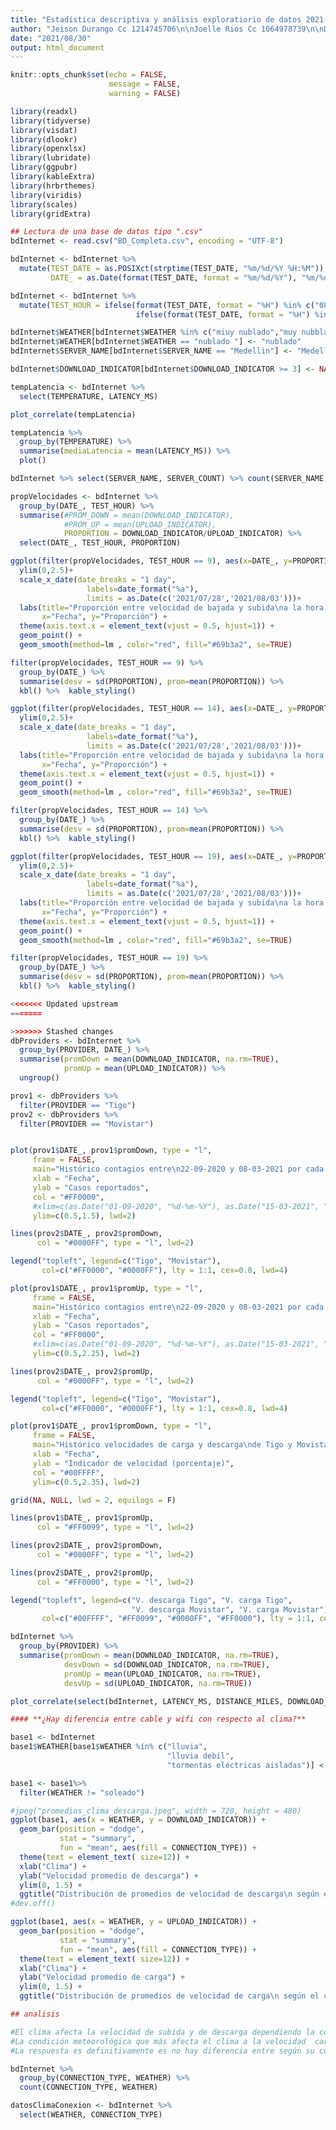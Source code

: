 ```yaml
---
title: "Estadística descriptiva y análisis exploratiorio de datos 2021-1\n\nTrabajo grupal 2"
author: "Jeison Durango Cc 1214745706\n\nJoelle Rios Cc 1064978739\n\nDaniela Guardia Cuervo Cc 1007675467"
date: "2021/08/30"
output: html_document
---
```


```r
knitr::opts_chunk$set(echo = FALSE,
                      message = FALSE,
                      warning = FALSE)
```

```r
library(readxl)
library(tidyverse)
library(visdat)
library(dlookr)
library(openxlsx)
library(lubridate)
library(ggpubr)
library(kableExtra)
library(hrbrthemes)
library(viridis)
library(scales)
library(gridExtra)
```

```r
## Lectura de una base de datos tipo ".csv"
bdInternet <- read.csv("BD_Completa.csv", encoding = "UTF-8")

bdInternet <- bdInternet %>%
  mutate(TEST_DATE = as.POSIXct(strptime(TEST_DATE, "%m/%d/%Y %H:%M")),
         DATE_ = as.Date(format(TEST_DATE, format = "%m/%d/%Y"), "%m/%d/%Y"))

bdInternet <- bdInternet %>%
  mutate(TEST_HOUR = ifelse(format(TEST_DATE, format = "%H") %in% c("08", "09"), 9,
                            ifelse(format(TEST_DATE, format = "%H") %in% c("13", "14"), 14, 19)))

bdInternet$WEATHER[bdInternet$WEATHER %in% c("miuy nublado","muy nubblado")] <- "muy nublado"
bdInternet$WEATHER[bdInternet$WEATHER == "nublado "] <- "nublado"
bdInternet$SERVER_NAME[bdInternet$SERVER_NAME == "Medellin"] <- "Medellín"

bdInternet$DOWNLOAD_INDICATOR[bdInternet$DOWNLOAD_INDICATOR >= 3] <- NA
```

```r
tempLatencia <- bdInternet %>%
  select(TEMPERATURE, LATENCY_MS)

plot_correlate(tempLatencia)
```

```r
tempLatencia %>%
  group_by(TEMPERATURE) %>%
  summarise(mediaLatencia = mean(LATENCY_MS)) %>%
  plot()
```

```r
bdInternet %>% select(SERVER_NAME, SERVER_COUNT) %>% count(SERVER_NAME, SERVER_COUNT)
```

```r
propVelocidades <- bdInternet %>%
  group_by(DATE_, TEST_HOUR) %>%
  summarise(#PROM_DOWN = mean(DOWNLOAD_INDICATOR),
            #PROM_UP = mean(UPLOAD_INDICATOR),
            PROPORTION = DOWNLOAD_INDICATOR/UPLOAD_INDICATOR) %>%
  select(DATE_, TEST_HOUR, PROPORTION)
```

```r
ggplot(filter(propVelocidades, TEST_HOUR == 9), aes(x=DATE_, y=PROPORTION)) +
  ylim(0,2.5)+
  scale_x_date(date_breaks = "1 day", 
                 labels=date_format("%a"),
                 limits = as.Date(c('2021/07/28','2021/08/03')))+
  labs(title="Proporción entre velocidad de bajada y subida\na la hora 9.",
       x="Fecha", y="Proporción") +
  theme(axis.text.x = element_text(vjust = 0.5, hjust=1)) +
  geom_point() +
  geom_smooth(method=lm , color="red", fill="#69b3a2", se=TRUE)

filter(propVelocidades, TEST_HOUR == 9) %>%
  group_by(DATE_) %>%
  summarise(desv = sd(PROPORTION), prom=mean(PROPORTION)) %>% 
  kbl() %>%  kable_styling()
```
```r
ggplot(filter(propVelocidades, TEST_HOUR == 14), aes(x=DATE_, y=PROPORTION)) +
  ylim(0,2.5)+
  scale_x_date(date_breaks = "1 day", 
                 labels=date_format("%a"),
                 limits = as.Date(c('2021/07/28','2021/08/03')))+
  labs(title="Proporción entre velocidad de bajada y subida\na la hora 14.",
       x="Fecha", y="Proporción") +
  theme(axis.text.x = element_text(vjust = 0.5, hjust=1)) +
  geom_point() +
  geom_smooth(method=lm , color="red", fill="#69b3a2", se=TRUE)

filter(propVelocidades, TEST_HOUR == 14) %>%
  group_by(DATE_) %>%
  summarise(desv = sd(PROPORTION), prom=mean(PROPORTION)) %>% 
  kbl() %>%  kable_styling()
```
```r
ggplot(filter(propVelocidades, TEST_HOUR == 19), aes(x=DATE_, y=PROPORTION)) +
  ylim(0,2.5)+
  scale_x_date(date_breaks = "1 day", 
                 labels=date_format("%a"),
                 limits = as.Date(c('2021/07/28','2021/08/03')))+
  labs(title="Proporción entre velocidad de bajada y subida\na la hora 19.",
       x="Fecha", y="Proporción") +
  theme(axis.text.x = element_text(vjust = 0.5, hjust=1)) +
  geom_point() +
  geom_smooth(method=lm , color="red", fill="#69b3a2", se=TRUE)

filter(propVelocidades, TEST_HOUR == 19) %>%
  group_by(DATE_) %>%
  summarise(desv = sd(PROPORTION), prom=mean(PROPORTION)) %>% 
  kbl() %>%  kable_styling()
```
```r
<<<<<<< Updated upstream
=======

```

```r
>>>>>>> Stashed changes
dbProviders <- bdInternet %>%
  group_by(PROVIDER, DATE_) %>%
  summarise(promDown = mean(DOWNLOAD_INDICATOR, na.rm=TRUE),
            promUp = mean(UPLOAD_INDICATOR)) %>%
  ungroup()

prov1 <- dbProviders %>%
  filter(PROVIDER == "Tigo")
prov2 <- dbProviders %>%
  filter(PROVIDER == "Movistar")
```
```r

```


```r
plot(prov1$DATE_, prov1$promDown, type = "l",
     frame = FALSE,
     main="Histórico contagios entre\n22-09-2020 y 08-03-2021 por cada grupo etario",
     xlab = "Fecha",
     ylab = "Casos reportados",
     col = "#FF0000",
     #xlim=c(as.Date("01-09-2020", "%d-%m-%Y"), as.Date("15-03-2021", "%d-%m-%Y")),
     ylim=c(0.5,1.5), lwd=2)

lines(prov2$DATE_, prov2$promDown,
      col = "#0000FF", type = "l", lwd=2)

legend("topleft", legend=c("Tigo", "Movistar"),
       col=c("#FF0000", "#0000FF"), lty = 1:1, cex=0.8, lwd=4)


```

```r
plot(prov1$DATE_, prov1$promUp, type = "l",
     frame = FALSE,
     main="Histórico contagios entre\n22-09-2020 y 08-03-2021 por cada grupo etario",
     xlab = "Fecha",
     ylab = "Casos reportados",
     col = "#FF0000",
     #xlim=c(as.Date("01-09-2020", "%d-%m-%Y"), as.Date("15-03-2021", "%d-%m-%Y")),
     ylim=c(0.5,2.25), lwd=2)

lines(prov2$DATE_, prov2$promUp,
      col = "#0000FF", type = "l", lwd=2)

legend("topleft", legend=c("Tigo", "Movistar"),
       col=c("#FF0000", "#0000FF"), lty = 1:1, cex=0.8, lwd=4)
```

```r
plot(prov1$DATE_, prov1$promDown, type = "l",
     frame = FALSE,
     main="Histórico velocidades de carga y descarga\nde Tigo y Movistar",
     xlab = "Fecha",
     ylab = "Indicador de velocidad (porcentaje)",
     col = "#00FFFF",
     ylim=c(0.5,2.35), lwd=2)

grid(NA, NULL, lwd = 2, equilogs = F)

lines(prov1$DATE_, prov1$promUp,
      col = "#FF0099", type = "l", lwd=2)

lines(prov2$DATE_, prov2$promDown,
      col = "#0000FF", type = "l", lwd=2)

lines(prov2$DATE_, prov2$promUp,
      col = "#FF0000", type = "l", lwd=2)

legend("topleft", legend=c("V. descarga Tigo", "V. carga Tigo",
                           "V. descarga Movistar", "V. carga Movistar"),
       col=c("#00FFFF", "#FF0099", "#0000FF", "#FF0000"), lty = 1:1, cex=0.8, lwd=4)
```

```r
bdInternet %>%
  group_by(PROVIDER) %>%
  summarise(promDown = mean(DOWNLOAD_INDICATOR, na.rm=TRUE),
            desvDown = sd(DOWNLOAD_INDICATOR, na.rm=TRUE),
            promUp = mean(UPLOAD_INDICATOR, na.rm=TRUE),
            desvUp = sd(UPLOAD_INDICATOR, na.rm=TRUE))
```
```r
plot_correlate(select(bdInternet, LATENCY_MS, DISTANCE_MILES, DOWNLOAD_INDICATOR, UPLOAD_INDICATOR))
```



```r

#### **¿Hay diferencia entre cable y wifi con respecto al clima?**

base1 <- bdInternet 
base1$WEATHER[base1$WEATHER %in% c("lluvia",
                                   "lluvia debil",
                                   "tormentas eléctricas aisladas")] <- "lluvia"

base1 <- base1%>%
  filter(WEATHER != "soleado")


```

```r
#jpeg("promedios_clima_descarga.jpeg", width = 720, height = 480)
ggplot(base1, aes(x = WEATHER, y = DOWNLOAD_INDICATOR)) +
  geom_bar(position = "dodge",
           stat = "summary",
           fun = "mean", aes(fill = CONNECTION_TYPE)) +
  theme(text = element_text( size=12)) +
  xlab("Clima") +
  ylab("Velocidad promedio de descarga") +
  ylim(0, 1.5) +
  ggtitle("Distribución de promedios de velocidad de descarga\n según el clima y el tipo de conexión.")
#dev.off()

ggplot(base1, aes(x = WEATHER, y = UPLOAD_INDICATOR)) +
  geom_bar(position = "dodge",
           stat = "summary",
           fun = "mean", aes(fill = CONNECTION_TYPE)) +
  theme(text = element_text( size=12)) +
  xlab("Clima") +
  ylab("Velocidad promedio de carga") +
  ylim(0, 1.5) +
  ggtitle("Distribución de promedios de velocidad de carga\n según el clima y el tipo de conexión.")

## analisis

#El clima afecta la velocidad de subida y de descarga dependiendo la conexión de cable de red o wifi.
#La condición meteorológica que más afecta el clima a la velocidad  carga y descarga del internet tanto para la conexión de cable de red o wifi es la lluvia débil y  cuando es soleado son los  más efectos negativos creando interferencias puede tener sobre nuestro internet   puede ser por el factores. pocos datos que se tiene en las mediciones debido a la ola invernal que atraviesa nuestro departamento de Antioquia, la intensidad de la señal y mucho más con el sobrecalentamiento del equipo en días soleados y las lluvias débiles absorben esta frecuencia de radio y por tanto bloquean parcialmente  esta señal creando interferencias en la señal  contrario a las tormentas eléctricas que un principio se pensó que el afectaba la velocidad de descarga resulto una velocidad superior a los demás climas seguido por parcialmente nublado los demás climas tienen una velocidad constantes. 
#La respuesta es definitivamente es no hay diferencia entre según su conexión de cable de red o wifi lo que hace que la conexión a internet es el clima.
```
```r
bdInternet %>%
  group_by(CONNECTION_TYPE, WEATHER) %>%
  count(CONNECTION_TYPE, WEATHER)
```

```r
datosClimaConexion <- bdInternet %>%
  select(WEATHER, CONNECTION_TYPE)
```




